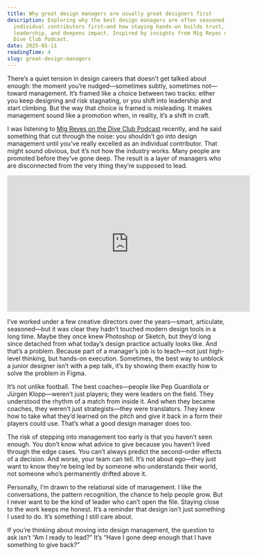 ```yaml
---
title: Why great design managers are usually great designers first
description: Exploring why the best design managers are often seasoned
  individual contributors first—and how staying hands-on builds trust, sharpens
  leadership, and deepens impact. Inspired by insights from Mig Reyes on the
  Dive Club Podcast.
date: 2025-05-11
readingTime: 4
slug: great-design-managers
---
```

There’s a quiet tension in design careers that doesn’t get talked about enough: the moment you’re nudged—sometimes subtly, sometimes not—toward management. It’s framed like a choice between two tracks: either you keep designing and risk stagnating, or you shift into leadership and start climbing. But the way that choice is framed is misleading. It makes management sound like a promotion when, in reality, it’s a shift in craft.

I was listening to [Mig Reyes on the Dive Club Podcast](https://www.dive.club/deep-dives/mig-reyes) recently, and he said something that cut through the noise: you shouldn’t go into design management until you’ve really excelled as an individual contributor. That might sound obvious, but it’s not how the industry works. Many people are promoted before they’ve gone deep. The result is a layer of managers who are disconnected from the very thing they’re supposed to lead.

<iframe width="560" height="315" src="https://www.youtube.com/embed/BVJUmJKrZKA?si=W7JTfoAgjAzUBikR" title="YouTube video player" frameborder="0" allow="accelerometer; autoplay; clipboard-write; encrypted-media; gyroscope; picture-in-picture; web-share" referrerpolicy="strict-origin-when-cross-origin" allowfullscreen></iframe>

I’ve worked under a few creative directors over the years—smart, articulate, seasoned—but it was clear they hadn’t touched modern design tools in a long time. Maybe they once knew Photoshop or Sketch, but they’d long since detached from what today’s design practice actually looks like. And that’s a problem. Because part of a manager’s job is to teach—not just high-level thinking, but hands-on execution. Sometimes, the best way to unblock a junior designer isn’t with a pep talk, it’s by showing them exactly how to solve the problem in Figma.

It’s not unlike football. The best coaches—people like Pep Guardiola or Jürgen Klopp—weren’t just players; they were leaders on the field. They understood the rhythm of a match from inside it. And when they became coaches, they weren’t just strategists—they were translators. They knew how to take what they’d learned on the pitch and give it back in a form their players could use. That’s what a good design manager does too.

The risk of stepping into management too early is that you haven’t seen enough. You don’t know what advice to give because you haven’t lived through the edge cases. You can’t always predict the second-order effects of a decision. And worse, your team can tell. It’s not about ego—they just want to know they’re being led by someone who understands their world, not someone who’s permanently drifted above it.

Personally, I’m drawn to the relational side of management. I like the conversations, the pattern recognition, the chance to help people grow. But I never want to be the kind of leader who can’t open the file. Staying close to the work keeps me honest. It’s a reminder that design isn’t just something I used to do. It’s something I still care about.

If you’re thinking about moving into design management, the question to ask isn’t “Am I ready to lead?” It’s “Have I gone deep enough that I have something to give back?”

